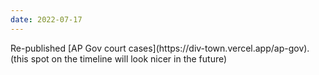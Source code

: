 ```yaml
---
date: 2022-07-17
---
```


<div className="[&_a]:underline [&_a]:font-medium [&_a]:text-neutral-900">
  Re-published [AP Gov court cases](https://div-town.vercel.app/ap-gov). (this
  spot on the timeline will look nicer in the future)
</div>
